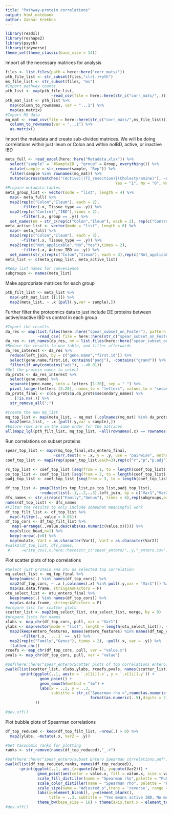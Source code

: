 ```yaml
---
title: "Pathway-protein correlations"
output: html_notebook
author: Zakhar Krekhno
---
```


```r
library(readxl)
library(reshape2)
library(psych)
library(tidyverse)
theme_set(theme_classic(base_size = 14))
```

Import all the necessary matrices for analysis
```r
files <- list.files(path = here::here("corr_mats/"))
pth_file_list <- str_subset(files,"clr(.)+pth")
ms_file_list <- str_subset(files, "ms")
#Import pathway counts
pth_list <- map(pth_file_list, 
                    ~read_csv(file = here::here(str_c("corr_mats/",.))))
pth_mat_list <- pth_list %>% 
  map(column_to_rownames, var = "...1") %>% 
  map(as.matrix)
#Import MS data
mq_mat <- read_csv(file = here::here(str_c("corr_mats/",ms_file_list))) %>% 
  column_to_rownames(var = "...1") %>% 
  as.matrix()
```

Import the metadata and create sub-divided matrices.
We will be doing correlations within just Ileum or Colon and within noIBD, active, or inactive IBD
```r
meta_full <- read_excel(here::here("Metadata.xlsx")) %>% 
  select("sample" = `#SampleID`, "group" = Group, everything()) %>% 
  mutate(sample = str_remove(sample, "Rep")) %>% 
  filter(sample %in% rownames(mq_mat)) %>% 
  mutate(across(matches("(Active)|(TI_resection)|(Cholestyramine)"), ~as.character(fct_recode(as_factor(.x), 
                                                Yes = "1", No = "0", Not_applicable = "NA"))))
#Prepare metadata tables
meta_group_list <- vector(mode = "list", length = 4) %>% 
  map(~ meta_full) %>%  
  map2(rep(c("Colon","Ileum"), each = 2), 
       ~filter(.x, Tissue_type == .y)) %>% 
  map2(rep(c("Control","IBD"),times = 2), 
       ~filter(.x, group == .y)) %>% 
  set_names(nm = str_c(rep(c("Colon","Ileum"), each = 2), rep(c("Control","IBD"),times = 2), sep = "_"))
meta_active_list <- vector(mode = "list", length = 6) %>% 
  map(~ meta_full) %>%  
  map2(rep(c("Colon","Ileum"), each = 3), 
       ~filter(.x, Tissue_type == .y)) %>% 
  map2(rep(c("Not_applicable","No","Yes"),times = 2), 
       ~filter(.x, Active_IBD == .y)) %>% 
  set_names(str_c(rep(c("Colon","Ileum"), each = 3),rep(c("Not_applicable","No","Yes"),times = 2), sep = "_"))
meta_list <- c(meta_group_list, meta_active_list)

#Keep list names for convenience
subgroups <- names(meta_list)
```

Make appropriate matrices for each group
```r
pth_filt_list <- meta_list %>% 
  map(~pth_mat_list [[1]]) %>% 
  map2(meta_list, ~ .x [pull(.y,var = sample),]) 
```

Further filter the proteomics data to just include DE proteins between active/inactive IBD vs control in each group
```r
#Import the results
da_res <- map(list.files(here::here("spear_subset_on_Foster"), pattern = "full_"),
              ~read_csv( file = here::here(str_c("spear_subset_on_Foster/",.)))) 
da_res <- set_names(da_res, nm = list.files(here::here("spear_subset_on_Foster"), pattern = "full_"))
#Reduce the results to one table, and filter afterwards
da_res_interest <- da_res %>% 
  reduce(left_join, by = c("gene.name","first.id")) %>% 
  select(gene.name,first.id, contains("padj"), -contains("grand")) %>% 
  filter(if_any(contains("adj"), ~.<0.01))
#Get the protein names to select
da_prots <- da_res_interest %>% 
  select(gene.name) %>% 
  separate(gene.name, into = letters [1:20], sep = " ") %>% 
  pivot_longer(letters [2:20], names_to = "letters", values_to = "secondary_names")
da_prots_final <- c(da_prots$a,da_prots$secondary_names) %>% 
  . [!is.na(.)] %>% 
  str_remove_all(";")

#Create the new mq_list
mq_top_list <- map(meta_list, ~ mq_mat [,colnames(mq_mat) %in% da_prots_final]) %>% 
  map2(meta_list, ~ .x [pull(.y,var = sample),]) 
#Ensure rows are in the same order for the matrices
all(map2_lgl(pth_filt_list, mq_top_list, ~all(rownames(.x) == rownames(.y))))
```

Run correlations on subset proteins

```r
spear_top_list <- map2(mq_top_final,otu_entero_final,
                     ~corr.test(x = .x, y = .y, use = "pairwise", method="spearman", adjust="BH", ci=FALSE))
coef_top_list <- map2(rep(spear_top_list,each=3),rep(c("r","p","p.adj"),times = length(spear_top_list)), ~melt(.x [.y]))

rs_top_list <- coef_top_list [seq(from = 1, to = length(coef_top_list), by = 3)]
ps_top_list <- coef_top_list [seq(from = 2, to = length(coef_top_list), by = 3)]
padj_top_list <- coef_top_list [seq(from = 3, to = length(coef_top_list), by = 3)]

df_top_list <- pmap(list(rs_top_list,ps_top_list,padj_top_list),
               ~reduce(list(..1,..2,..3),left_join, by = c("Var1","Var2")))
dfs_names <- str_c(rep(c("Family","Genus"), times = 6),rep(subgroups,each = 2), sep = "_")
names(df_top_list) <- dfs_names
#Filter the results to only include somewhat meaningful work
df_top_filt_list <- df_top_list %>% 
  map(~filter(., value < 0.05))
df_top_cors <- df_top_filt_list %>% 
   map(~arrange(.,value,desc(abs(as.numeric(value.x))))) %>% 
  map(slice_head,n=1) %>% 
  keep(~nrow(.)>0) %>% 
  map(mutate, Var1 = as.character(Var1), Var2 = as.character(Var2))
#walk2(df_top_list, dfs_names,
 #     ~write_csv(.x,here::here(str_c("spear_entero/",.y,"_entero.csv"))))

```

Plot scatter plots of top correlations

```r
#Select just protein and otu as selected top correlation
mq_select_list <- mq_top_final %>% 
  keep(names(.) %in% names(df_top_cors)) %>% 
  map2(df_top_cors, ~ .x [,colnames(.x) %in% pull(.y,var = "Var1")]) %>%  
  map(as.data.frame, stringsAsFactors = F)
otu_select_list <- otu_entero_final %>% 
  keep(names(.) %in% names(df_top_cors)) %>%  
  map(as.data.frame, stringsAsFactors = F)
#prepare list for scatter plots
scatter_list <- map2(mq_select_list, otu_select_list, merge, by = 0)
#prepare lists for names
xlabs <- map_chr(df_top_cors, pull, var = "Var1")
ylabs <- map(vector(mode = "list", length = length(otu_select_list)), ~ tax) %>% 
  map2(keep(entero_features, names(entero_features) %in% names(df_top_cors)),
       ~filter(.x, `...1` == .y)) %>% 
  map2(rep(c("Family","Genus"), times = 2), ~pull(.x, var = .y)) %>% 
  flatten_chr()
rcoefs <- map_chr(df_top_cors, pull, var = "value.x")
pvals <- map_chr(df_top_cors, pull, var = "value")

#pdf(here::here("spear_entero/Scatter plots of top correlations entero.pdf"))
pwalk(list(scatter_list, xlabs,ylabs, rcoefs,pvals, names(scatter_list)), 
      ~print(ggplot(..1, aes(x = `.x[[i]].x`, y = `.x[[i]].y`)) +
               geom_point() +
               geom_smooth(method = "lm") + 
               labs(x = ..2, y = ..3, 
                    subtitle = str_c("Spearman rho =",round(as.numeric(..4),2)," Adjusted p=",
                                     format(as.numeric(..5),digits = 2, scientific = T)), title = ..6)
             ))
  
#dev.off()
```
Plot bubble plots of Spearman correlations
```r
df_top_reduced <- keep(df_top_filt_list, ~nrow(.) > 0) %>% 
  map2(ylabs, ~mutate(.x, Var2 = .y))

#Get taxonomic ranks for plotting
ranks <- str_remove(names(df_top_reduced),"_.+")

#pdf(here::here("spear_entero/subset Entero Spearman correlations.pdf"), height = 6, width = 8)
pwalk(list(df_top_reduced,ranks, names(df_top_reduced)),
      ~print(ggplot(..1, aes_(x=quote(Var1), y=quote(Var2))) +
              geom_point(aes(color = value.x, fill = value.x, size = value), alpha = 0.6, shape = 21) +
              scale_fill_distiller(name = "Spearman rho",palette = "PuOr", breaks = c(-0.6,-0.4,-0.2,0,0.2,0.4,0.6)) +
              scale_color_distiller(name = "Spearman rho", palette = "PuOr",breaks = c(-0.6,-0.4,-0.2,0,0.2,0.4,0.6)) +
              scale_size(name = "Adjusted p",trans = 'reverse', range = c(5,8)) +
              labs(x=element_blank(), y=element_blank(),
                   title = ..3, subtitle = "Yes means active IBD, No means inactive,\nNot applicable is control") +
              theme_bw(base_size = 16) + theme(axis.text.x = element_text(angle = 45, hjust = 0.9))))
#dev.off()
```

